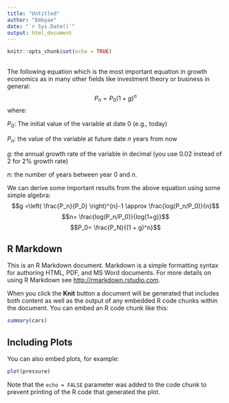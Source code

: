 ```yaml
---
title: "Untitled"
author: "Embyae"
date: "`r Sys.Date()`"
output: html_document
---
```


```r
knitr::opts_chunk$set(echo = TRUE)
```
## 

The following equation which is the most important equation in growth economics as in many other fields like investment theory or business in general:  $$P_n= P_0(1 + g)^n$$ 
where:

$P_0$: The initial value of the variable at date 0 (e.g., today)

$P_n$: the value of the variable at future date $n$ years from now

$g$: the annual growth rate of the variable in decimal (you use 0.02 instead of 2 for 2\% growth rate)

$n$: the number of years between year  $0$ and $n$.

We can derive some important results from the above equation using some simple algebra:
$$g =\left( \frac{P_n}{P_0} \right)^{n}-1 \approx \frac{log(P_n/P_0)}{n}$$
$$n= \frac{log(P_n/P_0)}{log(1+g)}$$
$$P_0= \frac{P_N}{(1 + g)^n}$$ 



## R Markdown

This is an R Markdown document. Markdown is a simple formatting syntax for authoring HTML, PDF, and MS Word documents. For more details on using R Markdown see <http://rmarkdown.rstudio.com>.

When you click the **Knit** button a document will be generated that includes both content as well as the output of any embedded R code chunks within the document. You can embed an R code chunk like this:

```r
summary(cars)
```

## Including Plots

You can also embed plots, for example:

```r
plot(pressure)
```

Note that the `echo = FALSE` parameter was added to the code chunk to prevent printing of the R code that generated the plot.
